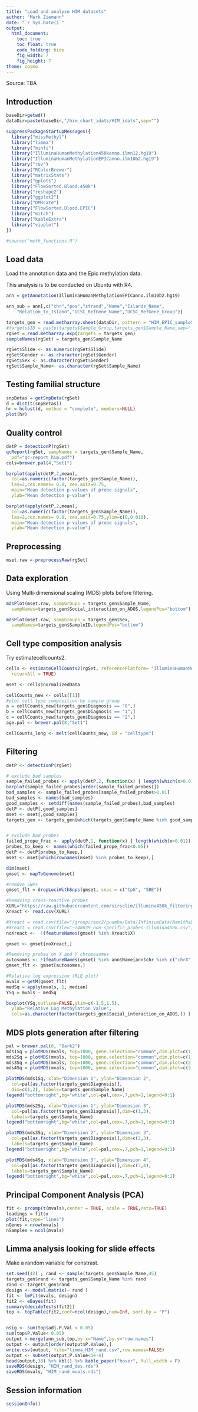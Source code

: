 ```yaml
---
title: "Load and analyse HIM datasets"
author: "Mark Ziemann"
date: "`r Sys.Date()`"
output:
  html_document:
    toc: true
    toc_float: true
    code_folding: hide
    fig_width: 7
    fig_height: 7
theme: cosmo
---
```


Source: TBA

## Introduction

```r

baseDir=getwd()
dataDir=paste(baseDir,"/him_chart_idats/HIM_idats",sep="")

suppressPackageStartupMessages({
  library("missMethyl")
  library("limma")
  library("minfi")
  library("IlluminaHumanMethylation450kanno.ilmn12.hg19")
  library("IlluminaHumanMethylationEPICanno.ilm10b2.hg19")
  library("ruv")
  library("RColorBrewer")
  library("matrixStats")
  library("gplots")
  library("FlowSorted.Blood.450k")
  library("reshape2")
  library("ggplot2")
  library("DMRcate")
  library("FlowSorted.Blood.EPIC")
  library("mitch")
  library("kableExtra")
  library("vioplot")
})

#source("meth_functions.R")

```

## Load data

Load the annotation data and the Epic methylation data.

This analysis is to be conducted on Ubuntu with R4.

```r

ann = getAnnotation(IlluminaHumanMethylationEPICanno.ilm10b2.hg19)

ann_sub = ann[,c("chr","pos","strand","Name","Islands_Name",
    "Relation_to_Island","UCSC_RefGene_Name","UCSC_RefGene_Group")]

targets_gen = read.metharray.sheet(dataDir, pattern = "HIM_EPIC_sampleSheet.csv")
#targets$ID = paste(targets$Sample_Group,targets_gen$Sample_Name,sep=".")
rgSet = read.metharray.exp(targets = targets_gen)
sampleNames(rgSet) = targets_gen$Sample_Name

rgSet$Slide <- as.numeric(rgSet$Slide)
rgSet$Gender <- as.character(rgSet$Gender)
rgSet$Sex <- as.character(rgSet$Gender)
rgSet$Sample_Name<- as.character(rgSet$Sample_Name)

```

## Testing familial structure

```r

snpBetas = getSnpBeta(rgSet)
d = dist(t(snpBetas))
hr = hclust(d, method = "complete", members=NULL)
plot(hr)

```

## Quality control

```r

detP = detectionP(rgSet)
qcReport(rgSet, sampNames = targets_gen$Sample_Name,
  pdf="qc-report_him.pdf")
cols=brewer.pal(4,"Set1")

barplot(apply(detP,2,mean),
  col=as.numeric(factor(targets_gen$Sample_Name)),
  las=2,cex.names= 0.8, cex.axis=0.75,
  main="Mean detection p-values of probe signals",
  ylab="Mean detection p-value")

barplot(apply(detP,2,mean),
  col=as.numeric(factor(targets_gen$Sample_Name)),
  las=2,cex.names= 0.8, cex.axis=0.75,ylim=c(0,0.010),
  main="Mean detection p-values of probe signals",
  ylab="Mean detection p-value")

```

## Preprocessing

```r

mset.raw = preprocessRaw(rgSet)

```


## Data exploration

Using Multi-dimensional scaling (MDS) plots before filtering.

```r

mdsPlot(mset.raw, sampGroups = targets_gen$Sample_Name, 
  sampNames=targets_gen$Social_interaction_on_ADOS,legendPos="bottom")

mdsPlot(mset.raw, sampGroups = targets_gen$Sex, 
  sampNames=targets_gen$SampleID,legendPos="bottom")

```

## Cell type composition analysis

Try estimatecellcounts2.

```r

cells <- estimateCellCounts2(rgSet, referencePlatform= "IlluminaHumanMethylationEPIC", 
  returnAll = TRUE)

mset <- cells$normalizedData

cellCounts_new <- cells[[1]]
#plot cell type composition by sample group
a = cellCounts_new[targets_gen$Diagnosis == "0",]
b = cellCounts_new[targets_gen$Diagnosis == "1",]
c = cellCounts_new[targets_gen$Diagnosis == "2",]
age.pal <- brewer.pal(8,"Set1")

cellCounts_long <- melt(cellCounts_new, id = "celltype")

```

## Filtering

```r

detP <- detectionP(rgSet)

# exclude bad samples
sample_failed_probes <- apply(detP,2, function(x) { length(which(x>0.01)) / length(x) } )
barplot(sample_failed_probes[order(sample_failed_probes)])
bad_samples <- sample_failed_probes[sample_failed_probes>0.01]
bad_samples <- names(bad_samples)
good_samples <- setdiff(names(sample_failed_probes),bad_samples)
detP <- detP[,good_samples]
mset <- mset[,good_samples]
targets_gen <- targets_gen[which(targets_gen$Sample_Name %in% good_samples),]


# exclude bad probes
failed_prope_frac <- apply(detP,1, function(x) { length(which(x>0.01)) / length(x) } )
probes_to_keep <- names(which(failed_prope_frac<0.05))
detP <- detP[probes_to_keep,]
mset <- mset[which(rownames(mset) %in% probes_to_keep),]

dim(mset)
gmset <- mapToGenome(mset)

#remove SNPs
gmset_flt = dropLociWithSnps(gmset, snps = c("CpG", "SBE"))

#Removing cross-reactive probes
XURL="https://raw.githubusercontent.com/sirselim/illumina450k_filtering/master/EPIC/13059_2016_1066_MOESM1_ESM.csv"
Xreact <- read.csv(XURL)

#Xreact = read.csv(file="/group/canc2/puumba/Data/InfiniumData/NamithaData/Rprojects/Autism/Analysis_Sept11/EPIC_850k_crossreactiveProbes.csv", stringsAsFactors=FALSE)
#Xreact = read.csv(file="~/48639-non-specific-probes-Illumina450k.csv", stringsAsFactors=FALSE)
noXreact <-  !(featureNames(gmset) %in% Xreact$X)

gmset <- gmset[noXreact,]

#Removing probes on X and Y chromosomes
autosomes <- !(featureNames(gmset) %in% ann$Name[ann$chr %in% c("chrX","chrY")])
gmset_flt <- gmset[autosomes,]

#Relative log expression (RLE plot)
mvals = getM(gmset_flt)
medSq = apply(mvals, 1, median)
YSq = mvals - medSq

boxplot(YSq,outline=FALSE,ylim=c(-1.5,1.5), 
  ylab="Relative Log Methylation Value", 
  cols=as.character(factor(targets_gen$Social_interaction_on_ADOS,)) )

```

## MDS plots generation after filtering

```r

pal = brewer.pal(8, "Dark2")
mds1Sq = plotMDS(mvals, top=1000, gene.selection="common",dim.plot=c(1,2))
mds2Sq = plotMDS(mvals, top=1000, gene.selection="common",dim.plot=c(1,3))
mds3Sq = plotMDS(mvals, top=1000, gene.selection="common",dim.plot=c(2,3))
mds4Sq = plotMDS(mvals, top=1000, gene.selection="common",dim.plot=c(3,4))

plotMDS(mds1Sq, xlab="Dimension 1", ylab="Dimension 2",
  col=pal[as.factor(targets_gen$Diagnosis)],
  dim=c(1,2), labels=targets_gen$Sample_Name)
legend("bottomright",bg="white",col=pal,cex=.7,pch=1,legend=0:1)

plotMDS(mds2Sq, xlab="Dimension 1", ylab="Dimension 3",
  col=pal[as.factor(targets_gen$Diagnosis)],dim=c(1,3),
  labels=targets_gen$Sample_Name)
legend("bottomright",bg="white",col=pal,cex=.7,pch=1,legend=0:1)

plotMDS(mds3Sq, xlab="Dimension 2", ylab="Dimension 3",
  col=pal[as.factor(targets_gen$Diagnosis)],dim=c(2,3),
  labels=targets_gen$Sample_Name)
legend("bottomright",bg="white",col=pal,cex=.7,pch=1,legend=0:1)

plotMDS(mds4Sq, xlab="Dimension 3", ylab="Dimension 4",
  col=pal[as.factor(targets_gen$Diagnosis)],dim=c(3,4),
  labels=targets_gen$Sample_Name)
legend("bottomright",bg="white",col=pal,cex=.7,pch=1,legend=0:1)

```

## Principal Component Analysis (PCA)

```r

fit <- prcomp(t(mvals),center = TRUE, scale = TRUE,retx=TRUE)
loadings = fit$x
plot(fit,type="lines")
nGenes = nrow(mvals)
nSamples = ncol(mvals)

```

## Limma analysis looking for slide effects

Make a random variable for constrast.

```r

set.seed(42) ; rand <- sample(targets_gen$Sample_Name,45) 
targets_gen$rand <- targets_gen$Sample_Name %in% rand
rand <- targets_gen$rand
design <- model.matrix(~ rand )
fit <- lmFit(mvals, design)
fit2 <- eBayes(fit)
summary(decideTests(fit2))
top <- topTable(fit2,coef=ncol(design),num=Inf, sort.by = "P")


nsig <- sum(top$adj.P.Val < 0.05)
sum(top$P.Value< 0.05)
output <-merge(ann_sub,top,by.x="Name",by.y="row.names")
output <- output[order(output$P.Value),]
write.csv(output, file="limma_HIM_rand.csv",row.names=FALSE)
output <- subset(output,P.Value<1e-4)
head(output,30) %>% kbl() %>% kable_paper("hover", full_width = F)
saveRDS(design, "HIM_rand_des.rds")
saveRDS(mvals, "HIM_rand_mvals.rds")

```

## Session information

```r

sessionInfo()

```

